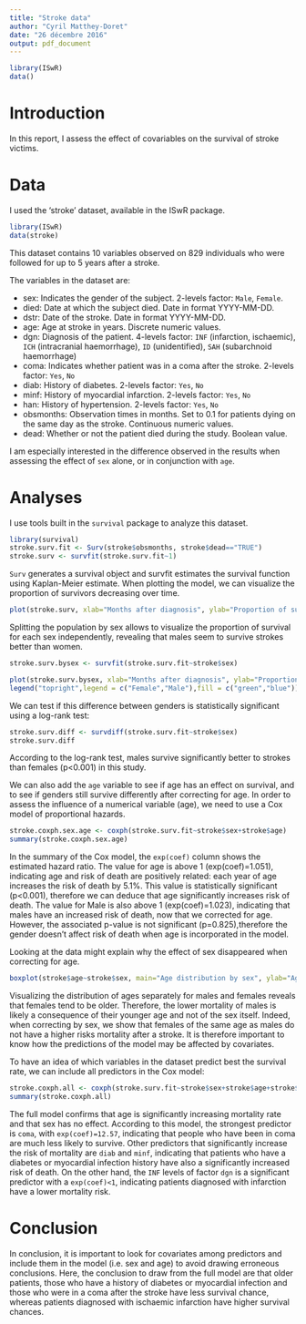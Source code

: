 ```yaml
---
title: "Stroke data"
author: "Cyril Matthey-Doret"
date: "26 décembre 2016"
output: pdf_document
---
```


```r
library(ISwR)
data()
```

# Introduction

In this report, I assess the effect of covariables on the survival of stroke victims.

# Data

I used the 'stroke' dataset, available in the ISwR package.

```r
library(ISwR)
data(stroke)
```

This dataset contains 10 variables observed on 829 individuals who were followed for up to 5 years after a stroke.

The variables in the dataset are:
  
  * sex: Indicates the gender of the subject. 2-levels factor: `Male`, `Female`.
  * died: Date at which the subject died. Date in format YYYY-MM-DD.
  * dstr: Date of the stroke. Date in format YYYY-MM-DD.
  * age: Age at stroke in years. Discrete numeric values.
  * dgn: Diagnosis of the patient. 4-levels factor: `INF` (infarction, ischaemic), `ICH` (intracranial haemorrhage), `ID` (unidentified), `SAH` (subarchnoid haemorrhage)
  * coma: Indicates whether patient was in a coma after the stroke. 2-levels factor: `Yes`, `No`
  * diab: History of diabetes. 2-levels factor: `Yes`, `No`
  * minf: History of myocardial infarction. 2-levels factor: `Yes`, `No`
  * han: History of hypertension. 2-levels factor: `Yes`, `No`
  * obsmonths: Observation times in months. Set to 0.1 for patients dying on the same day as the stroke. Continuous numeric values.
  * dead: Whether or not the patient died during the study. Boolean value.
  
I am especially interested in the difference observed in the results when assessing the effect of `sex` alone, or in conjunction with `age`.

# Analyses

I use tools built in the `survival` package to analyze this dataset.

```r
library(survival)
stroke.surv.fit <- Surv(stroke$obsmonths, stroke$dead=="TRUE")
stroke.surv <- survfit(stroke.surv.fit~1)
```

`Surv` generates a survival object and survfit estimates the survival function using Kaplan-Meier estimate. When plotting the model, we can visualize the proportion of survivors decreasing over time.

```r

plot(stroke.surv, xlab="Months after diagnosis", ylab="Proportion of survivors", main="Survival over time")
```

Splitting the population by sex allows to visualize the proportion of survival for each sex independently, revealing that males seem to survive strokes better than women.
```r
stroke.surv.bysex <- survfit(stroke.surv.fit~stroke$sex)
```

```r
plot(stroke.surv.bysex, xlab="Months after diagnosis", ylab="Proportion of survivors", main="Survival over time by sex", col=c("green", "blue"))
legend("topright",legend = c("Female","Male"),fill = c("green","blue"))
```

We can test if this difference between genders is statistically significant using a log-rank test:

```r
stroke.surv.diff <- survdiff(stroke.surv.fit~stroke$sex)
stroke.surv.diff
```

According to the log-rank test, males survive significantly better to strokes than females (p<0.001) in this study.

We can also add the `age` variable to see if age has an effect on survival, and to see if genders still survive differently after correcting for age. In order to assess the influence of a numerical variable (age), we need to use a Cox model of proportional hazards.

```r
stroke.coxph.sex.age <- coxph(stroke.surv.fit~stroke$sex+stroke$age)
summary(stroke.coxph.sex.age)
```

In the summary of the Cox model, the `exp(coef)` column shows the estimated hazard ratio. The value for age is above 1 (exp(coef)=1.051), indicating age and risk of death are positively related: each year of age increases the risk of death by 5.1%. This value is statistically significant (p<0.001), therefore we can deduce that age significantly increases risk of death. The value for Male is also above 1 (exp(coef)=1.023), indicating that males have an increased risk of death, now that we corrected for age. However, the associated p-value is not significant (p=0.825),therefore the gender doesn't affect risk of death when age is incorporated in the model.

Looking at the data might explain why the effect of sex disappeared when correcting for age.

```r
boxplot(stroke$age~stroke$sex, main="Age distribution by sex", ylab="Age (Years)", xlab="Sex")
```

Visualizing the distribution of ages separately for males and females reveals that females tend to be older. Therefore, the lower mortality of males is likely a consequence of their younger age and not of the sex itself. Indeed, when correcting by sex, we show that females of the same age as males do not have a higher risks mortality after a stroke. It is therefore important to know how the predictions of the model may be affected by covariates.

To have an idea of which variables in the dataset predict best the survival rate, we can include all predictors in the Cox model:

```r
stroke.coxph.all <- coxph(stroke.surv.fit~stroke$sex+stroke$age+stroke$dgn+stroke$coma+stroke$diab+stroke$minf+stroke$han)
summary(stroke.coxph.all)
```

The full model confirms that age is significantly increasing mortality rate and that sex has no effect. According to this model, the strongest predictor is `coma`, with `exp(coef)=12.57`, indicating that people who have been in coma are much less likely to survive. Other predictors that significantly increase the risk of mortality are `diab` and `minf`, indicating that patients who have a diabetes or myocardial infection history have also a significantly increased risk of death. On the other hand, the `INF` levels of factor `dgn` is a significant predictor with a `exp(coef)<1`, indicating patients diagnosed with infarction have a lower mortality risk.

# Conclusion

In conclusion, it is important to look for covariates among predictors and include them in the model (i.e. sex and age) to avoid drawing erroneous conclusions. Here, the conclusion to draw from the full model are that older patients, those who have a history of diabetes or myocardial infection and those who were in a coma after the stroke have less survival chance, whereas patients diagnosed with ischaemic infarction have higher survival chances.